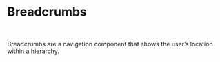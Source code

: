 
<DocsLayout>

# Breadcrumbs

<br />

Breadcrumbs are a navigation component that shows the user’s location within a hierarchy.

<br />
<br />

<ComponentPreview component="breadcrumbs"></ComponentPreview>

</DocsLayout>
